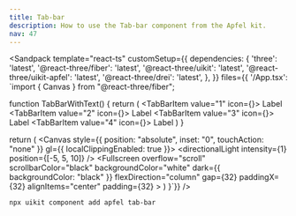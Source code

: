 ```yaml
---
title: Tab-bar
description: How to use the Tab-bar component from the Apfel kit.
nav: 47
---
```


<Sandpack
  template="react-ts"
  customSetup={{
    dependencies: {
      'three': 'latest',
      '@react-three/fiber': 'latest',
      '@react-three/uikit': 'latest',
      '@react-three/uikit-apfel': 'latest',
      '@react-three/drei': 'latest',
    },
  }}
  files={{
    '/App.tsx': `import { Canvas } from "@react-three/fiber";

function TabBarWithText() {
  return (
    <TabBar defaultValue="1">
      <TabBarItem value="1" icon={<BoxSelect />}>
        <Text>Label</Text>
      </TabBarItem>
      <TabBarItem value="2" icon={<BoxSelect />}>
        <Text>Label</Text>
      </TabBarItem>
      <TabBarItem value="3" icon={<BoxSelect />}>
        <Text>Label</Text>
      </TabBarItem>
      <TabBarItem value="4" icon={<BoxSelect />}>
        <Text>Label</Text>
      </TabBarItem>
    </TabBar>
  )
}

  return (
    <Canvas style={{ position: "absolute", inset: "0", touchAction: "none" }} gl={{ localClippingEnabled: true }}>
      <ambientLight intensity={0.5} />
      <directionalLight intensity={1} position={[-5, 5, 10]} />
      <Defaults>
        <Fullscreen
          overflow="scroll"
          scrollbarColor="black"
          backgroundColor="white"
          dark={{ backgroundColor: "black" }}
          flexDirection="column"
          gap={32}
          paddingX={32}
          alignItems="center"
          padding={32}
        >
          <TabBarWithText />
        </Fullscreen>
      </Defaults>
    </Canvas>
  )
}`}}
/>

```bash
npx uikit component add apfel tab-bar
```